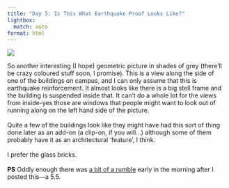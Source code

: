 ```yaml
---
title: "Day 5: Is This What Earthquake Proof Looks Like?"
lightbox:
  match: auto
format: html
---
```


![](../images/20120424203032_dsc01494.jpg){group="all-the-pictures"}

So another interesting (I hope) geometric picture in shades of grey (there'll be crazy coloured stuff soon, I promise).  This is a view along the side of one of the buildings on campus, and I can only assume that this is earthquake reinforcement.  It almost looks like there is a big stell frame and the building is suspended inside that.  It can't do a whole lot for the views from inside-yes those are windows that people might want to look out of running along on the left hand side of the picture.  <br><br>Quite a few of the buildings look like they might have had this sort of thing done later as an add-on (a clip-on, if you will...) although some of them probably have it as an architectural 'feature', I think.<br><br>I prefer the glass bricks.<br><br>__PS__ Oddly enough there was [a bit of a rumble](http://www.jma.go.jp/en/quake/20120425053242391-250522.html) early in the morning after I posted this&mdash;a 5.5.
